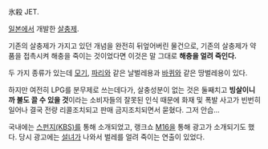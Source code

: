 氷殺 JET.

[[일본]]에서 개발한 [[살충제]].

기존의 살충제가 가지고 있던 개념을 완전히 뒤엎어버린 물건으로, 기존의 살충제가 약품을 접촉시켜 해충을 죽이는 것이었다면 이것은 말 그대로 '''해충을 얼려 죽인다.'''

두 가지 종류가 있는데 [[모기]], [[파리]]와 같은 날벌레용과 [[바퀴]]와 같은 땅벌레용이 있다.

하지만 여전히 LPG를 분무제로 쓰는데다가, 살충성분이 없는 것은 둘째치고 '''빙살이니까 불도 끌 수 있을 것'''이라는 소비자들의 잘못된 인식 때문에 화재 및 폭발 사고가 빈번히 일어나 결국 전량 리콜조치되고 판매 금지조치되면서 묻혔다. 그저 안습...

국내에는 [[스펀지(KBS)]]를 통해 소개되었고, 랭크쇼 [[M16]]을 통해 광고가 소개되기도 했다. 당시 광고에는 [[설녀]]가 나와서 벌레를 얼려 죽이는 연출이 있었다.
